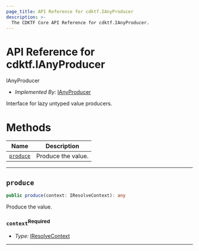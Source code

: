 ```yaml
---
page_title: API Reference for cdktf.IAnyProducer
description: >-
  The CDKTF Core API Reference for cdktf.IAnyProducer.
---
```


<!-- This file is generated through yarn generate-docs -->

# API Reference for cdktf.IAnyProducer

   IAnyProducer <a name="IAnyProducer" id="cdktf.IAnyProducer"></a>
  
  - *Implemented By:* <a href="#cdktf.IAnyProducer">IAnyProducer</a>
  
  Interface for lazy untyped value producers.
  
  # Methods <a name="Methods" id="Methods"></a>
  
  | **Name** | **Description** |
  | --- | --- |
  | <code><a href="#cdktf.IAnyProducer.produce">produce</a></code> | Produce the value. |
  
  ---
  
  ## `produce` <a name="produce" id="cdktf.IAnyProducer.produce"></a>
  
  ```typescript
  public produce(context: IResolveContext): any
  ```
  
  Produce the value.
  
  ### `context`<sup>Required</sup> <a name="context" id="cdktf.IAnyProducer.produce.parameter.context"></a>
  
  - *Type:* <a href="#cdktf.IResolveContext">IResolveContext</a>
  
  ---
  
  
